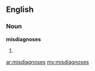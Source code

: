 ==English==
===Noun===
'''misdiagnoses'''

#{{plural of|[[misdiagnosis]]}}

[[ar:misdiagnoses]]
[[my:misdiagnoses]]
